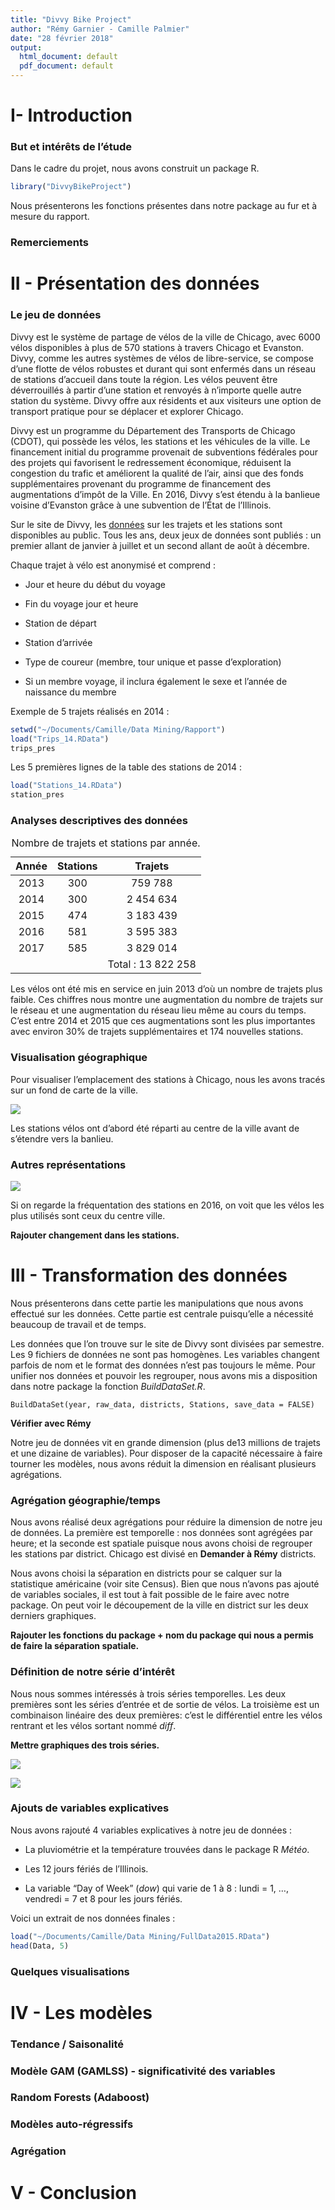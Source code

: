 ```yaml
---
title: "Divvy Bike Project"
author: "Rémy Garnier - Camille Palmier"
date: "28 février 2018"
output:
  html_document: default
  pdf_document: default
---
```


# I- Introduction

### But et intérêts de l'étude

Dans le cadre du projet, nous avons construit un package R.
```r
library("DivvyBikeProject")
```
Nous présenterons les fonctions présentes dans notre package au fur et à mesure du rapport.

### Remerciements

# II - Présentation des données

### Le jeu de données

Divvy est le système de partage de vélos de la ville de Chicago, avec $6000$ vélos disponibles à plus de $570$ stations à travers Chicago et Evanston. Divvy, comme les autres systèmes de vélos de libre-service, se compose d'une flotte de vélos robustes et durant qui sont enfermés dans un réseau de stations d'accueil dans toute la région. Les vélos peuvent être déverrouillés à partir d'une station et renvoyés à n'importe quelle autre station du système. Divvy offre aux résidents et aux visiteurs une option de transport pratique pour se déplacer et explorer Chicago.

Divvy est un programme du Département des Transports de Chicago (CDOT), qui possède les vélos, les stations et les véhicules de la ville. Le financement initial du programme provenait de subventions fédérales pour des projets qui favorisent le redressement économique, réduisent la congestion du trafic et améliorent la qualité de l'air, ainsi que des fonds supplémentaires provenant du programme de financement des augmentations d'impôt de la Ville. En 2016, Divvy s'est étendu à la banlieue voisine d'Evanston grâce à une subvention de l'État de l'Illinois.

Sur le site de Divvy, les [données](https://www.divvybikes.com/system-data) sur les trajets et les stations sont disponibles au public. Tous les ans, deux jeux de données sont publiés : un premier allant de janvier à juillet et un second allant de août à décembre.

Chaque trajet à vélo est anonymisé et comprend :

* Jour et heure du début du voyage

* Fin du voyage jour et heure

* Station de départ

* Station d'arrivée 

* Type de coureur (membre, tour unique et passe d'exploration)

* Si un membre voyage, il inclura également le sexe et l'année de naissance du membre

Exemple de 5 trajets réalisés en 2014 :

```r
setwd("~/Documents/Camille/Data Mining/Rapport")
load("Trips_14.RData")
trips_pres
```

Les 5 premières lignes de la table des stations de 2014 :

```r
load("Stations_14.RData")
station_pres
```

### Analyses descriptives des données

 Année      Stations      Trajets      
-------    ----------    ----------    
  2013        300           759 788          
  2014        300         2 454 634         
  2015        474         3 183 439        
  2016        581         3 595 383
  2017        585         3 829 014   
                         Total : 13 822 258
  
Table:  Nombre de trajets et stations par année.

Les vélos ont été mis en service en juin 2013 d'où un nombre de trajets plus faible. Ces chiffres nous montre une augmentation du nombre de trajets sur le réseau et une augmentation du réseau lieu même au cours du temps. C'est entre 2014 et 2015 que ces augmentations sont les plus importantes avec environ 30% de trajets supplémentaires et 174 nouvelles stations.

### Visualisation géographique

Pour visualiser l'emplacement des stations à Chicago, nous les avons tracés sur un fond de carte de la ville.

![](Extention.png)

Les stations vélos ont d'abord été réparti au centre de la ville avant de s'étendre vers la banlieu.

### Autres représentations

![](Fréqu.png)

Si on regarde la fréquentation des stations en 2016, on voit que les vélos les plus utilisés sont ceux du centre ville. 

**Rajouter changement dans les stations.**

# III - Transformation des données

Nous présenterons dans cette partie les manipulations que nous avons effectué sur les données. Cette partie est centrale puisqu'elle a nécessité beaucoup de travail et de temps.

Les données que l'on trouve sur le site de Divvy sont divisées par semestre. Les 9 fichiers de données ne sont pas homogènes. Les variables changent parfois de nom et le format des données n'est pas toujours le même. Pour unifier nos données et pouvoir les regrouper, nous avons mis a disposition dans notre package la fonction *BuildDataSet.R*.

```
BuildDataSet(year, raw_data, districts, Stations, save_data = FALSE)
```

**Vérifier avec Rémy**

Notre jeu de données vit en grande dimension (plus de13 millions de trajets et une dizaine de variables). Pour disposer de la capacité nécessaire à faire tourner les modèles, nous avons réduit la dimension en réalisant plusieurs agrégations. 

### Agrégation géographie/temps

Nous avons réalisé deux agrégations pour réduire la dimension de notre jeu de données. La première est temporelle : nos données sont agrégées par heure; et la seconde est spatiale puisque nous avons choisi de regrouper les stations par district. Chicago est divisé en **Demander à Rémy** districts.

Nous avons choisi la séparation en districts pour se calquer sur la statistique américaine (voir site Census). Bien que nous n'avons pas ajouté de variables sociales, il est tout à fait possible de le faire avec notre package. On peut voir le découpement de la ville en district sur les deux derniers graphiques.

**Rajouter les fonctions du package + nom du package qui nous a permis de faire la séparation spatiale.**

### Définition de notre série d'intérêt

Nous nous sommes intéressés à trois séries temporelles. Les deux premières sont les séries d'entrée et de sortie de vélos. La troisième est un combinaison linéaire des deux premières: c'est le différentiel entre les vélos rentrant et les vélos sortant nommé *diff*.

**Mettre graphiques des trois séries.**

![](NdEplot.png)

![](Diffplot.png)

### Ajouts de variables explicatives

Nous avons rajouté $4$ variables explicatives à notre jeu de données :

* La pluviométrie et la température trouvées dans le package R *Météo*.

* Les 12 jours fériés de l'Illinois.

* La variable "Day of Week" (*dow*) qui varie de 1 à 8 : lundi = 1, ..., vendredi = 7 et 8 pour les jours fériés.

Voici un extrait de nos données finales :
```r
load("~/Documents/Camille/Data Mining/FullData2015.RData")
head(Data, 5)
```

### Quelques visualisations 

# IV - Les modèles 

### Tendance / Saisonalité
### Modèle GAM (GAMLSS) - significativité des variables
### Random Forests (Adaboost)
### Modèles auto-régressifs
### Agrégation  

# V - Conclusion
